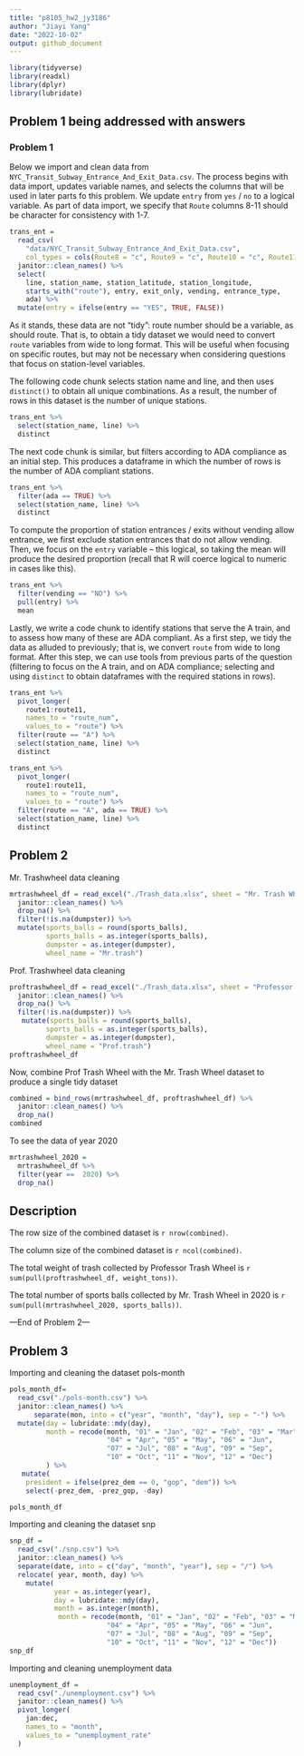 ```yaml
---
title: "p8105_hw2_jy3186"
author: "Jiayi Yang"
date: "2022-10-02"
output: github_document
---
```


```r
library(tidyverse)
library(readxl)
library(dplyr)
library(lubridate)
```

## Problem 1 being addressed with answers
### Problem 1

Below we import and clean data from `NYC_Transit_Subway_Entrance_And_Exit_Data.csv`. The process begins with data import, updates variable names, and selects the columns that will be used in later parts fo this problem. We update `entry` from `yes` / `no` to a logical variable. As part of data import, we specify that `Route` columns 8-11 should be character for consistency with 1-7.

```r
trans_ent = 
  read_csv(
    "data/NYC_Transit_Subway_Entrance_And_Exit_Data.csv",
    col_types = cols(Route8 = "c", Route9 = "c", Route10 = "c", Route11 = "c")) %>% 
  janitor::clean_names() %>% 
  select(
    line, station_name, station_latitude, station_longitude, 
    starts_with("route"), entry, exit_only, vending, entrance_type, 
    ada) %>% 
  mutate(entry = ifelse(entry == "YES", TRUE, FALSE))
```

As it stands, these data are not "tidy": route number should be a variable, as should route. That is, to obtain a tidy dataset we would need to convert `route` variables from wide to long format. This will be useful when focusing on specific routes, but may not be necessary when considering questions that focus on station-level variables. 

The following code chunk selects station name and line, and then uses `distinct()` to obtain all unique combinations. As a result, the number of rows in this dataset is the number of unique stations.

```r
trans_ent %>% 
  select(station_name, line) %>% 
  distinct
```

The next code chunk is similar, but filters according to ADA compliance as an initial step. This produces a dataframe in which the number of rows is the number of ADA compliant stations. 

```r
trans_ent %>% 
  filter(ada == TRUE) %>% 
  select(station_name, line) %>% 
  distinct
```

To compute the proportion of station entrances / exits without vending allow entrance, we first exclude station entrances that do not allow vending. Then, we focus on the `entry` variable -- this logical, so taking the mean will produce the desired proportion (recall that R will coerce logical to numeric in cases like this).

```r
trans_ent %>% 
  filter(vending == "NO") %>% 
  pull(entry) %>% 
  mean
```

Lastly, we write a code chunk to identify stations that serve the A train, and to assess how many of these are ADA compliant. As a first step, we tidy the data as alluded to previously; that is, we convert `route` from wide to long format. After this step, we can use tools from previous parts of the question (filtering to focus on the A train, and on ADA compliance; selecting and using `distinct` to obtain dataframes with the required stations in rows).

```r
trans_ent %>% 
  pivot_longer(
    route1:route11,
    names_to = "route_num",
    values_to = "route") %>% 
  filter(route == "A") %>% 
  select(station_name, line) %>% 
  distinct

trans_ent %>% 
  pivot_longer(
    route1:route11,
    names_to = "route_num",
    values_to = "route") %>% 
  filter(route == "A", ada == TRUE) %>% 
  select(station_name, line) %>% 
  distinct
```


## Problem 2 
Mr. Trashwheel data cleaning
```r
mrtrashwheel_df = read_excel("./Trash_data.xlsx", sheet = "Mr. Trash Wheel", range = cell_cols("A:N")) %>% 
  janitor::clean_names() %>% 
  drop_na() %>% 
  filter(!is.na(dumpster)) %>% 
  mutate(sports_balls = round(sports_balls),
         sports_balls = as.integer(sports_balls),
         dumpster = as.integer(dumpster),
         wheel_name = "Mr.trash")

```

Prof. Trashwheel data cleaning
```r
proftrashwheel_df = read_excel("./Trash_data.xlsx", sheet = "Professor Trash Wheel", range = cell_cols("A:N")) %>% 
  janitor::clean_names() %>% 
  drop_na() %>% 
  filter(!is.na(dumpster)) %>% 
   mutate(sports_balls = round(sports_balls),
         sports_balls = as.integer(sports_balls),
         dumpster = as.integer(dumpster),
         wheel_name = "Prof.trash")
proftrashwheel_df
```
Now, combine Prof Trash Wheel with the Mr. Trash Wheel dataset to produce a single tidy dataset

```r
combined = bind_rows(mrtrashwheel_df, proftrashwheel_df) %>% 
  janitor::clean_names() %>% 
  drop_na()
combined
```
To see the data of year 2020
```r
mrtrashwheel_2020 = 
  mrtrashwheel_df %>% 
  filter(year ==  2020) %>% 
  drop_na()
```

## Description

The row size of the combined dataset is `r nrow(combined)`.

The column size of the combined dataset is `r ncol(combined)`.

The total weight of trash collected by Professor Trash Wheel is `r sum(pull(proftrashwheel_df, weight_tons))`.

The total number of sports balls collected by Mr. Trash Wheel in 2020 is `r sum(pull(mrtrashwheel_2020, sports_balls))`.

---End of Problem 2---

## Problem 3

Importing and cleaning the dataset pols-month
```r
pols_month_df= 
  read_csv("./pols-month.csv") %>% 
  janitor::clean_names() %>% 
      separate(mon, into = c("year", "month", "day"), sep = "-") %>% 
  mutate(day = lubridate::mdy(day),
         month = recode(month, "01" = "Jan", "02" = "Feb", "03" = "Mar",
                        "04" = "Apr", "05" = "May", "06" = "Jun", 
                        "07" = "Jul", "08" = "Aug", "09" = "Sep",
                        "10" = "Oct", "11" = "Nov", "12" = "Dec")
         ) %>% 
   mutate(
    president = ifelse(prez_dem == 0, "gop", "dem")) %>% 
    select(-prez_dem, -prez_gop, -day)

pols_month_df
```

Importing and cleaning the dataset snp
```r
snp_df =
  read_csv("./snp.csv") %>% 
  janitor::clean_names() %>% 
  separate(date, into = c("day", "month", "year"), sep = "/") %>% 
  relocate( year, month, day) %>% 
    mutate(
           year = as.integer(year),
           day = lubridate::mdy(day),
           month = as.integer(month),
            month = recode(month, "01" = "Jan", "02" = "Feb", "03" = "Mar",
                        "04" = "Apr", "05" = "May", "06" = "Jun", 
                        "07" = "Jul", "08" = "Aug", "09" = "Sep",
                        "10" = "Oct", "11" = "Nov", "12" = "Dec"))
snp_df
```

Importing and cleaning unemployment data
```r
unemployment_df =
  read_csv("./unemployment.csv") %>% 
  janitor::clean_names() %>% 
  pivot_longer(
    jan:dec,
    names_to = "month",
    values_to = "unemployment_rate"
  )

```

